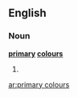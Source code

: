 ==English==

===Noun===
'''[[primary]] [[colour]]s'''

# {{plural of|[[primary colour]]}}

[[ar:primary colours]]